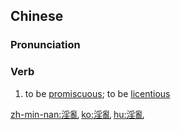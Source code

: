{{also|淫乱}}
==Chinese==
{{zh-forms|s=淫乱}}

===Pronunciation===
{{zh-pron
|m=yínluàn
|c=jam4 lyun6
|h=pfs=yìm-lon
|mn=îm-loān
|cat=v
}}

===Verb===
{{zh-verb}}

# to be [[promiscuous]]; to be [[licentious]]

[[zh-min-nan:淫亂]]
[[ko:淫亂]]
[[hu:淫亂]]